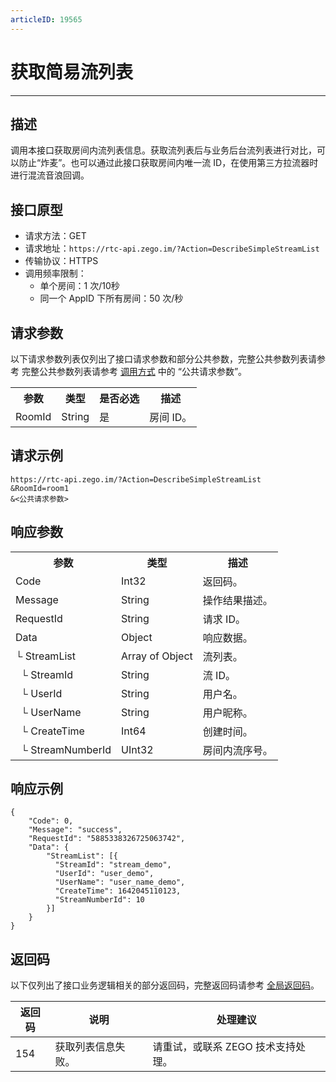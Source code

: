 ```yaml
---
articleID: 19565
---
```



# 获取简易流列表

---

## 描述

调用本接口获取房间内流列表信息。获取流列表后与业务后台流列表进行对比，可以防止“炸麦”。也可以通过此接口获取房间内唯一流 ID，在使用第三方拉流器时进行混流音浪回调。




## 接口原型

- 请求方法：GET
- 请求地址：`https://rtc-api.zego.im/?Action=DescribeSimpleStreamList`
- 传输协议：HTTPS
- 调用频率限制：
    - 单个房间：1 次/10秒
    - 同一个 AppID 下所有房间：50 次/秒



## 请求参数

以下请求参数列表仅列出了接口请求参数和部分公共参数，完整公共参数列表请参考 完整公共参数列表请参考 [调用方式](./../accessing-server-apis.mdx#公共请求参数) 中的 “公共请求参数”。


<table>
  
  <tbody><tr>
    <th>参数</th>
    <th>类型</th>
    <th>是否必选</th>
    <th>描述</th>
  </tr>
  <tr>
    <td>RoomId</td>
    <td>String</td>
    <td>是</td>
    <td>房间 ID。</td>
  </tr>
</tbody></table>




## 请求示例

```
https://rtc-api.zego.im/?Action=DescribeSimpleStreamList
&RoomId=room1
&<公共请求参数>
```

## 响应参数


<table>
  
  <tbody><tr>
    <th>参数</th>
    <th>类型</th>
    <th>描述</th>
  </tr>
  <tr>
    <td>Code</td>
    <td>Int32</td>
    <td>返回码。</td>
  </tr>
  <tr>
    <td>Message</td>
    <td>String</td>
    <td>操作结果描述。</td>
  </tr>
  <tr>
    <td>RequestId</td>
    <td>String</td>
    <td>请求 ID。</td>
  </tr>
  <tr>
    <td>Data</td>
    <td>Object</td>
    <td>响应数据。</td>
  </tr>
  <tr>
    <td>└ StreamList</td>
    <td>Array of Object</td>
    <td>流列表。</td>
  </tr>
  <tr>
    <td>&nbsp;&nbsp;└ StreamId</td>
    <td>String</td>
    <td>流 ID。</td>
  </tr>
  <tr>
    <td>&nbsp;&nbsp;└ UserId</td>
    <td>String</td>
    <td>用户名。</td>
  </tr>
  <tr>
    <td>&nbsp;&nbsp;└ UserName</td>
    <td>String</td>
    <td>用户昵称。</td>
  </tr>
  <tr>
    <td>&nbsp;&nbsp;└ CreateTime</td>
    <td>Int64</td>
    <td>创建时间。</td>
  </tr>
  <tr>
    <td>&nbsp;&nbsp;└ StreamNumberId</td>
    <td>UInt32</td>
    <td>房间内流序号。</td>
  </tr>
</tbody></table>





## 响应示例

```
{
    "Code": 0,
    "Message": "success",
    "RequestId": "5885338326725063742",
    "Data": {
        "StreamList": [{
          "StreamId": "stream_demo",
          "UserId": "user_demo",
          "UserName": "user_name_demo",
          "CreateTime": 1642045110123,
          "StreamNumberId": 10
        }]
    }
}
```

## 返回码

以下仅列出了接口业务逻辑相关的部分返回码，完整返回码请参考 [全局返回码](!global_return_code)。

|返回码|说明| 处理建议 |
|-----|----|----|
| 154 | 获取列表信息失败。 | 请重试，或联系 ZEGO 技术支持处理。|
